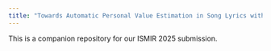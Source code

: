 ```yaml
---
title: "Towards Automatic Personal Value Estimation in Song Lyrics with Large Language Models"
---
```


This is a companion repository for our ISMIR 2025 submission. 


